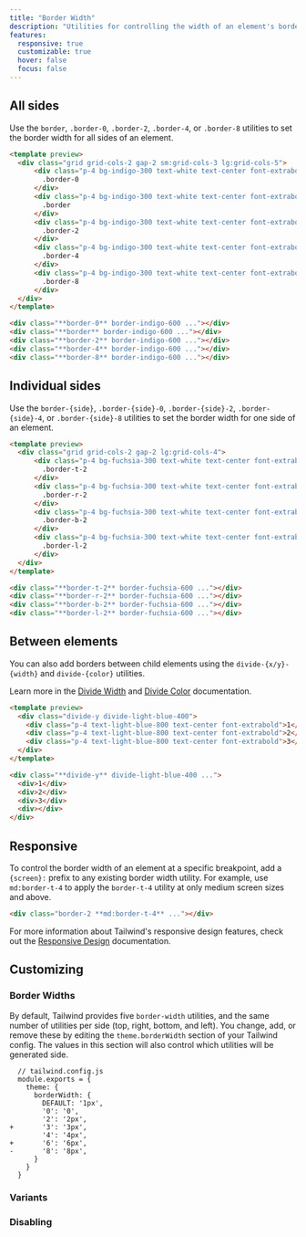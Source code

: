 ```yaml
---
title: "Border Width"
description: "Utilities for controlling the width of an element's borders."
features:
  responsive: true
  customizable: true
  hover: false
  focus: false
---
```




## All sides

Use the `border`, `.border-0`, `.border-2`, `.border-4`, or `.border-8` utilities to set the border width for all sides of an element.

```html indigo
<template preview>
  <div class="grid grid-cols-2 gap-2 sm:grid-cols-3 lg:grid-cols-5">
      <div class="p-4 bg-indigo-300 text-white text-center font-extrabold flex items-center justify-center border-0 border-indigo-600">
        .border-0
      </div>
      <div class="p-4 bg-indigo-300 text-white text-center font-extrabold flex items-center justify-center border border-indigo-600">
        .border
      </div>
      <div class="p-4 bg-indigo-300 text-white text-center font-extrabold flex items-center justify-center border-2 border-indigo-600">
        .border-2
      </div>
      <div class="p-4 bg-indigo-300 text-white text-center font-extrabold flex items-center justify-center border-4 border-indigo-600">
        .border-4
      </div>
      <div class="p-4 bg-indigo-300 text-white text-center font-extrabold flex items-center justify-center border-8 border-indigo-600">
        .border-8
      </div>
  </div>
</template>

<div class="**border-0** border-indigo-600 ..."></div>
<div class="**border** border-indigo-600 ..."></div>
<div class="**border-2** border-indigo-600 ..."></div>
<div class="**border-4** border-indigo-600 ..."></div>
<div class="**border-8** border-indigo-600 ..."></div>
```

## Individual sides

Use the `border-{side}`, `.border-{side}-0`, `.border-{side}-2`, `.border-{side}-4`, or `.border-{side}-8` utilities to set the border width for one side of an element.

```html fuchsia
<template preview>
  <div class="grid grid-cols-2 gap-2 lg:grid-cols-4">
      <div class="p-4 bg-fuchsia-300 text-white text-center font-extrabold flex items-center justify-center border-t-2 border-fuchsia-600">
        .border-t-2
      </div>
      <div class="p-4 bg-fuchsia-300 text-white text-center font-extrabold flex items-center justify-center border-r-2 border-fuchsia-600">
        .border-r-2
      </div>
      <div class="p-4 bg-fuchsia-300 text-white text-center font-extrabold flex items-center justify-center border-b-2 border-fuchsia-600">
        .border-b-2
      </div>
      <div class="p-4 bg-fuchsia-300 text-white text-center font-extrabold flex items-center justify-center border-l-2 border-fuchsia-600">
        .border-l-2
      </div>
  </div>
</template>

<div class="**border-t-2** border-fuchsia-600 ..."></div>
<div class="**border-r-2** border-fuchsia-600 ..."></div>
<div class="**border-b-2** border-fuchsia-600 ..."></div>
<div class="**border-l-2** border-fuchsia-600 ..."></div>
```

## Between elements

You can also add borders between child elements using the `divide-{x/y}-{width}` and `divide-{color}` utilities.

Learn more in the [Divide Width](/docs/divide-width) and [Divide Color](/docs/divide-color) documentation.

```html lightBlue
<template preview>
  <div class="divide-y divide-light-blue-400">
    <div class="p-4 text-light-blue-800 text-center font-extrabold">1</div>
    <div class="p-4 text-light-blue-800 text-center font-extrabold">2</div>
    <div class="p-4 text-light-blue-800 text-center font-extrabold">3</div>
  </div>
</template>

<div class="**divide-y** divide-light-blue-400 ...">
  <div>1</div>
  <div>2</div>
  <div>3</div>
  <div></div>
</div>
```

## Responsive

To control the border width of an element at a specific breakpoint, add a `{screen}:` prefix to any existing border width utility. For example, use `md:border-t-4` to apply the `border-t-4` utility at only medium screen sizes and above.

```html
<div class="border-2 **md:border-t-4** ..."></div>
```

For more information about Tailwind's responsive design features, check out the [Responsive Design](/docs/responsive-design) documentation.

## Customizing

### Border Widths

By default, Tailwind provides five `border-width` utilities, and the same number of utilities per side (top, right, bottom, and left). You change, add, or remove these by editing the `theme.borderWidth` section of your Tailwind config. The values in this section will also control which utilities will be generated side.

```diff-js
  // tailwind.config.js
  module.exports = {
    theme: {
      borderWidth: {
        DEFAULT: '1px',
        '0': '0',
        '2': '2px',
+       '3': '3px',
        '4': '4px',
+       '6': '6px',
-       '8': '8px',
      }
    }
  }
```

### Variants

<Variants plugin="borderWidth" />

### Disabling

<Disabling plugin="borderWidth" />

